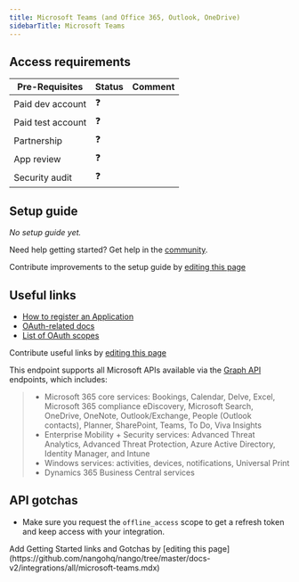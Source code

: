 ```yaml
---
title: Microsoft Teams (and Office 365, Outlook, OneDrive)
sidebarTitle: Microsoft Teams
---
```



<Overview />
<PreBuiltTooling />
<PreBuiltUseCases />

## Access requirements
| Pre-Requisites | Status | Comment|
| - | - | - |
| Paid dev account | ❓ |  |
| Paid test account | ❓ |  |
| Partnership | ❓ | |
| App review | ❓ |  |
| Security audit | ❓ | |


## Setup guide

_No setup guide yet._

<Tip>Need help getting started? Get help in the [community](https://nango.dev/slack).</Tip>

<Note>Contribute improvements to the setup guide by [editing this page](https://github.com/nangohq/nango/tree/master/docs-v2/integrations/all/microsoft-teams.mdx)</Note>


## Useful links

-   [How to register an Application](https://go.microsoft.com/fwlink/?linkid=2083908)
-   [OAuth-related docs](https://learn.microsoft.com/en-us/azure/active-directory/develop/v2-oauth2-auth-code-flow)
-   [List of OAuth scopes](https://learn.microsoft.com/en-us/entra/identity-platform/scopes-oidc)

<Note>Contribute useful links by [editing this page](https://github.com/nangohq/nango/tree/master/docs-v2/integrations/all/microsoft-teams.mdx)</Note>

This endpoint supports all Microsoft APIs available via the [Graph API](https://learn.microsoft.com/en-us/graph/overview) endpoints, which includes:

> - Microsoft 365 core services: Bookings, Calendar, Delve, Excel, Microsoft 365 compliance eDiscovery, Microsoft Search, OneDrive, OneNote, Outlook/Exchange, People (Outlook contacts), Planner, SharePoint, Teams, To Do, Viva Insights
> - Enterprise Mobility + Security services: Advanced Threat Analytics, Advanced Threat Protection, Azure Active Directory, Identity Manager, and Intune
> - Windows services: activities, devices, notifications, Universal Print
> - Dynamics 365 Business Central services


## API gotchas

* Make sure you request the `offline_access` scope to get a refresh token and keep access with your integration.


<Note>
    Add Getting Started links and Gotchas by [editing this page](https://github.com/nangohq/nango/tree/master/docs-v2/integrations/all/microsoft-teams.mdx)
</Note>

